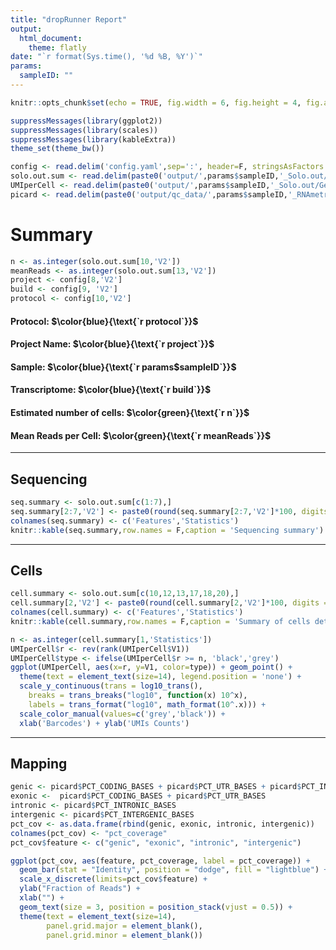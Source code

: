 ```yaml
---
title: "dropRunner Report"
output: 
  html_document:
    theme: flatly
date: "`r format(Sys.time(), '%d %B, %Y')`"
params:
  sampleID: ""
---
```


```r
knitr::opts_chunk$set(echo = TRUE, fig.width = 6, fig.height = 4, fig.align = 'center')
```

```r
suppressMessages(library(ggplot2))
suppressMessages(library(scales))
suppressMessages(library(kableExtra))
theme_set(theme_bw())

config <- read.delim('config.yaml',sep=':', header=F, stringsAsFactors = F)
solo.out.sum <- read.delim(paste0('output/',params$sampleID,'_Solo.out/GeneFull/Summary.csv'),sep=',', header=F, stringsAsFactors = F)
UMIperCell <- read.delim(paste0('output/',params$sampleID,'_Solo.out/GeneFull/UMIperCellSorted.txt'), sep=',', header=F, stringsAsFactors = F)
picard <- read.delim(paste0('output/qc_data/',params$sampleID,'_RNAmetrics.picard.txt'), skip = 6)[1,]

```

# Summary

```r
n <- as.integer(solo.out.sum[10,'V2'])
meanReads <- as.integer(solo.out.sum[13,'V2'])
project <- config[8,'V2']
build <- config[9, 'V2']
protocol <- config[10,'V2']
```
#### Protocol: $\color{blue}{\text{`r protocol`}}$
#### Project Name: $\color{blue}{\text{`r project`}}$
#### Sample: $\color{blue}{\text{`r params$sampleID`}}$
#### Transcriptome: $\color{blue}{\text{`r build`}}$
#### Estimated number of cells: $\color{green}{\text{`r n`}}$
#### Mean Reads per Cell: $\color{green}{\text{`r meanReads`}}$

***

## Sequencing

```r
seq.summary <- solo.out.sum[c(1:7),]
seq.summary[2:7,'V2'] <- paste0(round(seq.summary[2:7,'V2']*100, digits = 1), '%')
colnames(seq.summary) <- c('Features','Statistics')
knitr::kable(seq.summary,row.names = F,caption = 'Sequencing summary') %>% kable_styling(bootstrap_options = c("striped", "hover"), full_width = F)
```

***

## Cells

```r
cell.summary <- solo.out.sum[c(10,12,13,17,18,20),]
cell.summary[2,'V2'] <- paste0(round(cell.summary[2,'V2']*100, digits = 1), '%')
colnames(cell.summary) <- c('Features','Statistics')
knitr::kable(cell.summary,row.names = F,caption = 'Summary of cells detected') %>% kable_styling(bootstrap_options = c("striped", "hover"), full_width = F)
```

```r
n <- as.integer(cell.summary[1,'Statistics'])
UMIperCell$r <- rev(rank(UMIperCell$V1))
UMIperCell$type <- ifelse(UMIperCell$r >= n, 'black','grey')
ggplot(UMIperCell, aes(x=r, y=V1, color=type)) + geom_point() + 
  theme(text = element_text(size=14), legend.position = 'none') +
  scale_y_continuous(trans = log10_trans(),
    breaks = trans_breaks("log10", function(x) 10^x),
    labels = trans_format("log10", math_format(10^.x))) +
  scale_color_manual(values=c('grey','black')) +
  xlab('Barcodes') + ylab('UMIs Counts')
```

***

## Mapping

```r
genic <- picard$PCT_CODING_BASES + picard$PCT_UTR_BASES + picard$PCT_INTRONIC_BASES
exonic <-  picard$PCT_CODING_BASES + picard$PCT_UTR_BASES
intronic <- picard$PCT_INTRONIC_BASES
intergenic <- picard$PCT_INTERGENIC_BASES
pct_cov <- as.data.frame(rbind(genic, exonic, intronic, intergenic)) 
colnames(pct_cov) <- "pct_coverage"
pct_cov$feature <- c("genic", "exonic", "intronic", "intergenic")

ggplot(pct_cov, aes(feature, pct_coverage, label = pct_coverage)) +
  geom_bar(stat = "Identity", position = "dodge", fill = "lightblue") +
  scale_x_discrete(limits=pct_cov$feature) +
  ylab("Fraction of Reads") +
  xlab("") +
  geom_text(size = 3, position = position_stack(vjust = 0.5)) + 
  theme(text = element_text(size=14),
        panel.grid.major = element_blank(), 
        panel.grid.minor = element_blank())
```


